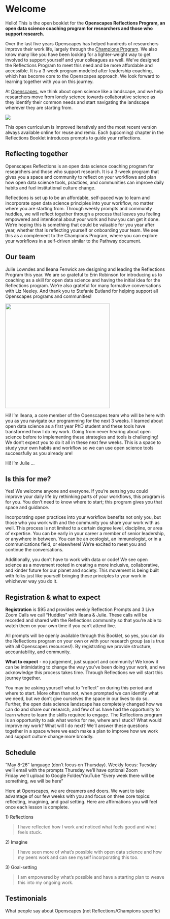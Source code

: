 # Welcome {.unnumbered}

Hello! This is the open booklet for the **Openscapes Reflections Program, an open data science coaching program for researchers and those who support research**.

Over the last five years Openscapes has helped hundreds of researchers improve their work life, largely through the [Champions Program](https://openscapes.org/champions). We also know many like you have been looking for a lighter-weight way to get involved to support yourself and your colleagues as well. We've designed the Reflections Program to meet this need and be more affordable and accessible. It is a 3-week program modeled after leadership coaching, which has become core to the Openscapes approach. We look forward to learning together with you on this journey.

At [Openscapes](https://openscapes.org), we think about open science like a landscape, and we help researchers move from lonely science towards collaborative science as they identify their common needs and start navigating the landscape wherever they are starting from.

![](images/horst_openscapes_champions.jpg){fig-align="center"} <br>

This open curriculum is improved iteratively and the most recent version always available online for reuse and remix. Each (upcoming) chapter in the Reflections Booklet introduces prompts to guide your reflections.

## Reflecting together

Openscapes Reflections is an open data science coaching program for researchers and those who support research. It is a 3-week program that gives you a space and community to reflect on your workflows and plan how open data science tools, practices, and communities can improve daily habits and fuel institutional culture change.

Reflections is set up to be an affordable, self-paced way to learn and incorporate open data science principles into your workflow, no matter where you are starting from. Through weekly prompts and community huddles, we will reflect together through a process that leaves you feeling empowered and intentional about your work and how you can get it done. We're hoping this is something that could be valuable for you year after year, whether that is reflecting yourself or onboarding your team. We see this as a complement to the Champions Program, where you can explore your workflows in a self-driven similar to the Pathway document.

```{=html}
<!--- 
Great language but redundant (for now - save for other uses)

We know the Champions program has improved the lives of hundreds of researchers to date, and we want it to be more accessible and bite-sized.

establish your needs, learn new approaches, and confidently pursue your way forward into open science. for you 
--->
```
## Our team

Julie Lowndes and Ileana Fenwick are designing and leading the Reflections Program this year. We are so grateful to Erin Robinson for introducing us to coaching as a skill for open data science and having the initial idea for the Reflections program. We're also grateful for many formative conversations with Liz Neeley. And thank you to Stefanie Butland for helping support all Openscapes programs and communities!

![](images/ileana-julie-rstudioconf-2022.jpg){fig-align="center" width="329"}

Hi! I'm Ileana, a core member of the Openscapes team who will be here with you as you navigate our programming for the next 3 weeks. I learned about open data science as a first year PhD student and these tools have transformed how I do my work. Going from never hearing about open science before to implementing these strategies and tools is challenging! We don't expect you to do it all in these next few weeks. This is a space to study your own habits and workflow so we can use open science tools successfully as you already are!

Hi! I'm Julie ...

## Is this for me?

Yes! We welcome anyone and everyone. If you're sensing you could improve your daily life by rethinking parts of your workflows, this program is for you. You don't need to know where to start; this program gives you that space and guidance. 

Incorporating open practices into your workflow benefits not only you, but those who you work with and the community you share your work with as well. This process is not limited to a certain degree level, discipline, or area of expertise. You can be early in your career a member of senior leadership, or anywhere in between. You can be an ecologist, an immunologist, or in a communications field, or elsewhere! We're excited to meet you and continue the conversations.

Additionally, you don't have to work with data or code! We see open science as a movement rooted in creating a more inclusive, collaborative, and kinder future for our planet and society. This movement is being built with folks just like yourself bringing these principles to your work in whichever way you do it.

## Registration & what to expect

**Registration** is $95 and provides weekly Reflection Prompts and 3 Live Zoom Calls we call "Huddles" with Ileana & Julie. These calls will be recorded and shared with the Reflections community so that you're able to watch them on your own time if you can't attend live. 

All prompts will be openly available through this Booklet, so yes, you can do the Reflections program on your own or with your research group (as is true with all Openscapes resources!). By registrating we provide structure, accountability, and community. 


**What to expect** - no judgement, just support and community! We know it can be intimidating to change the way you've been doing your work, and we acknowledge this process takes time. Through Reflections we will start this journey together.

You may be asking yourself what to "reflect" on during this period and where to start. More often than not, when prompted we can identify what we need, but we don't give ourselves the space in our lives to do so. Further, the open data science landscape has completely changed how we can do and share our research, and few of us have had the opportunity to learn where to learn the skills required to engage. The Reflections program is an opportunity to ask what works for me, where am I stuck? What would improve my work? What will I do next? We'll answer these questions together in a space where we each make a plan to improve how we work and support culture change more broadly.

## Schedule

"May 8-26" language (don't focus on Thursday). Weekly focus: Tuesday we'll email with the prompts Thursday we'll have optional Zoom\
Friday we'll upload to Google Folder/YouTube "Every week there will be something, we will be here"

Here at Openscapes, we are dreamers and doers. We want to take advantage of our few weeks with you and focus on three core topics: reflecting, imagining, and goal setting. Here are affirmations you will feel once each lesson is complete.

1\) Reflections

> I have reflected how I work and noticed what feels good and what feels stuck.

2\) Imagine

> I have seen more of what's possible with open data science and how my peers work and can see myself incorporating this too.

3\) Goal-setting

> I am empowered by what's possible and have a starting plan to weave this into my ongoing work.

## Testimonials

What people say about Openscapes (not Reflections/Champions specific)
